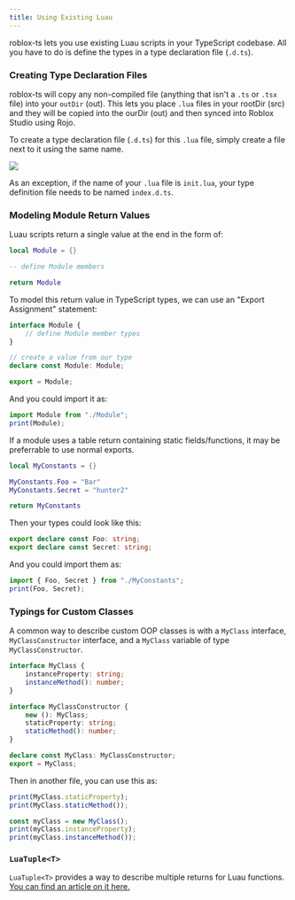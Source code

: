 ```yaml
---
title: Using Existing Luau
---
```


roblox-ts lets you use existing Luau scripts in your TypeScript codebase. All you have to do is define the types in a type declaration file (`.d.ts`).

### Creating Type Declaration Files

roblox-ts will copy any non-compiled file (anything that isn't a `.ts` or `.tsx` file) into your `outDir` (out). This lets you place `.lua` files in your rootDir (src) and they will be copied into the ourDir (out) and then synced into Roblox Studio using Rojo.

To create a type declaration file (`.d.ts`) for this `.lua` file, simply create a file next to it using the same name.

![](../../static/img/guides/using-existing-luau/type-definition-pair.png)

As an exception, if the name of your `.lua` file is `init.lua`, your type definition file needs to be named `index.d.ts`.

### Modeling Module Return Values

Luau scripts return a single value at the end in the form of:
```lua
local Module = {}

-- define Module members

return Module
```

To model this return value in TypeScript types, we can use an "Export Assignment" statement:

```ts
interface Module {
	// define Module member types
}

// create a value from our type
declare const Module: Module;

export = Module;
```

And you could import it as:

```ts
import Module from "./Module";
print(Module);
```

If a module uses a table return containing static fields/functions, it may be preferrable to use normal exports.

```lua
local MyConstants = {}

MyConstants.Foo = "Bar"
MyConstants.Secret = "hunter2"

return MyConstants
```

Then your types could look like this:

```ts
export declare const Foo: string;
export declare const Secret: string;
```

And you could import them as:

```ts
import { Foo, Secret } from "./MyConstants";
print(Foo, Secret);
```

### Typings for Custom Classes

A common way to describe custom OOP classes is with a `MyClass` interface, `MyClassConstructor` interface, and a `MyClass` variable of type `MyClassConstructor`.

```ts
interface MyClass {
	instanceProperty: string;
	instanceMethod(): number;
}

interface MyClassConstructor {
	new (): MyClass;
	staticProperty: string;
	staticMethod(): number;
}

declare const MyClass: MyClassConstructor;
export = MyClass;
```

Then in another file, you can use this as:

```ts
print(MyClass.staticProperty);
print(MyClass.staticMethod());

const myClass = new MyClass();
print(myClass.instanceProperty);
print(myClass.instanceMethod());
```

### `LuaTuple<T>`

`LuaTuple<T>` provides a way to describe multiple returns for Luau functions. [You can find an article on it here.](./lua-tuple)
